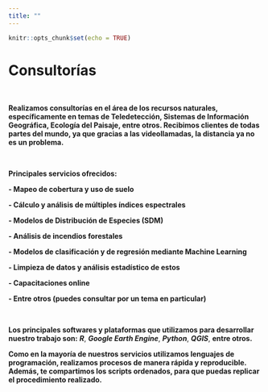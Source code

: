 ```yaml
---
title: ""
---
```


```r
knitr::opts_chunk$set(echo = TRUE)
```

# **Consultorías**

\

**Realizamos consultorías en el área de los recursos naturales, específicamente en temas de Teledetección, Sistemas de Información Geográfica, Ecología del Paisaje, entre otros. Recibimos clientes de todas partes del mundo, ya que gracias a las videollamadas, la distancia ya no es un problema. **

\

**Principales servicios ofrecidos:**

**- Mapeo de cobertura y uso de suelo**

**- Cálculo y análisis de múltiples índices espectrales**

**- Modelos de Distribución de Especies (SDM)**

**- Análisis de incendios forestales**

**- Modelos de clasificación y de regresión mediante Machine Learning**

**- Limpieza de datos y análisis estadístico de estos**

**- Capacitaciones online**

**- Entre otros (puedes consultar por un tema en particular)**

\

**Los principales softwares y plataformas que utilizamos para desarrollar nuestro trabajo son:** ***R***, ***Google Earth Engine***, ***Python***, ***QGIS***, **entre otros.**

**Como en la mayoría de nuestros servicios utilizamos lenguajes de programación, realizamos procesos de manera rápida y reproducible. Además, te compartimos los scripts ordenados, para que puedas replicar el procedimiento realizado. **

